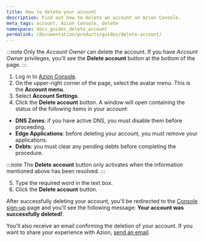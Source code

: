 ```yaml
---
title: How to delete your account
description: Find out how to delete an account on Azion Console.
meta_tags: account, Azion Console, delete
namespace: docs_guides_delete_account
permalink: /documentation/products/guides/delete-account/
---
```


:::note
Only the *Account Owner* can delete the account. If you have *Account Owner* privileges, you'll see the **Delete account** button at the bottom of the page.
:::

1. Log in to [Azion Console](https://console.azion.com/).
2. On the upper-right corner of the page, select the avatar menu. This is the **Account menu**.
3. Select **Account Settings**.
4. Click the **Delete account** button. A window will open containing the status of the following items in your account:

- **DNS Zones**: if you have active DNS, you must disable them before proceeding.
- **Edge Applications**: before deleting your account, you must remove your applications.
- **Debts**: you must clear any pending debts before completing the procedure.

:::note
The **Delete account** button only activates when the information mentioned above has been resolved.
:::


5. Type the required word in the text box.
6. Click the **Delete account** button.

After successfully deleting your account, you'll be redirected to the [Console sign-up](https://console.azion.com/signup/) page and you'll see the following message: **Your account was successfully deleted!**.

You'll also receive an email confirming the deletion of your account. If you want to share your experience with Azion, [send an email](mailto:feedback@azion.com).




